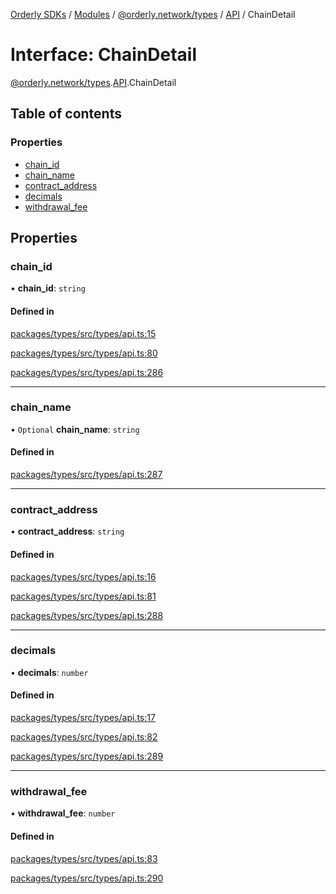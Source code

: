 [Orderly SDKs](./../README) / [Modules](./../modules) / [@orderly.network/types](./../modules/orderly_network_types) / [API](./../modules/orderly_network_types.API) / ChainDetail

# Interface: ChainDetail

[@orderly.network/types](./../modules/orderly_network_types).[API](./../modules/orderly_network_types.API).ChainDetail

## Table of contents

### Properties

- [chain\_id](./orderly_network_types.API.ChainDetail#chain_id)
- [chain\_name](./orderly_network_types.API.ChainDetail#chain_name)
- [contract\_address](./orderly_network_types.API.ChainDetail#contract_address)
- [decimals](./orderly_network_types.API.ChainDetail#decimals)
- [withdrawal\_fee](./orderly_network_types.API.ChainDetail#withdrawal_fee)

## Properties

### chain\_id

• **chain\_id**: `string`

#### Defined in

[packages/types/src/types/api.ts:15](https://github.com/OrderlyNetwork/js-sdk/blob/3b49bc1a/packages/types/src/types/api.ts#L15)

[packages/types/src/types/api.ts:80](https://github.com/OrderlyNetwork/js-sdk/blob/3b49bc1a/packages/types/src/types/api.ts#L80)

[packages/types/src/types/api.ts:286](https://github.com/OrderlyNetwork/js-sdk/blob/3b49bc1a/packages/types/src/types/api.ts#L286)

___

### chain\_name

• `Optional` **chain\_name**: `string`

#### Defined in

[packages/types/src/types/api.ts:287](https://github.com/OrderlyNetwork/js-sdk/blob/3b49bc1a/packages/types/src/types/api.ts#L287)

___

### contract\_address

• **contract\_address**: `string`

#### Defined in

[packages/types/src/types/api.ts:16](https://github.com/OrderlyNetwork/js-sdk/blob/3b49bc1a/packages/types/src/types/api.ts#L16)

[packages/types/src/types/api.ts:81](https://github.com/OrderlyNetwork/js-sdk/blob/3b49bc1a/packages/types/src/types/api.ts#L81)

[packages/types/src/types/api.ts:288](https://github.com/OrderlyNetwork/js-sdk/blob/3b49bc1a/packages/types/src/types/api.ts#L288)

___

### decimals

• **decimals**: `number`

#### Defined in

[packages/types/src/types/api.ts:17](https://github.com/OrderlyNetwork/js-sdk/blob/3b49bc1a/packages/types/src/types/api.ts#L17)

[packages/types/src/types/api.ts:82](https://github.com/OrderlyNetwork/js-sdk/blob/3b49bc1a/packages/types/src/types/api.ts#L82)

[packages/types/src/types/api.ts:289](https://github.com/OrderlyNetwork/js-sdk/blob/3b49bc1a/packages/types/src/types/api.ts#L289)

___

### withdrawal\_fee

• **withdrawal\_fee**: `number`

#### Defined in

[packages/types/src/types/api.ts:83](https://github.com/OrderlyNetwork/js-sdk/blob/3b49bc1a/packages/types/src/types/api.ts#L83)

[packages/types/src/types/api.ts:290](https://github.com/OrderlyNetwork/js-sdk/blob/3b49bc1a/packages/types/src/types/api.ts#L290)
